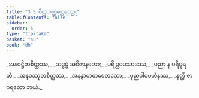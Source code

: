 ```yaml
---
title: "3.5 စိတ္တဟတ္ထတ္ထေရဝတ္ထု"
tableOfContents: false
sidebar:
  order: 5
type: "tipitaka"
basket: "su"
book: "dh"
---
```



<DynamicBreadcrumb />

<Division number="38" book="dh" e="ch" v="18" p="18">

<Paragraph number="41" type="verses" book="dh">
_အနဝဋ္ဌိတစိတ္တဿ,_  
_သဒ္ဓမ္မံ အဝိဇာနတော;_  
_ပရိပ္လဝပသာဒဿ,_  
_ပညာ န ပရိပူရတိ._  

</Paragraph>

</Division>
<Division number="39" book="dh" e="ch" v="18" p="18">

<Paragraph number="42" type="verses" book="dh">
_အနဝဿုတစိတ္တဿ,_  
_အနနွာဟတစေတသော;_  
_ပုညပါပပဟီနဿ,_  
_နတ္ထိ ဇာဂရတော ဘယံ._
</Paragraph>
</Division>